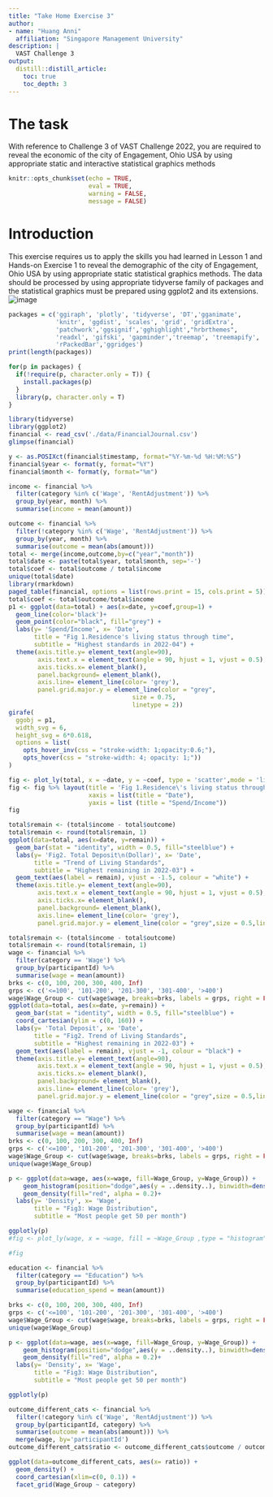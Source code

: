 ```yaml
---
title: "Take Home Exercise 3"
author:
- name: "Huang Anni"
  affiliation: "Singapore Management University"
description: |
  VAST Challenge 3
output:
  distill::distill_article:
    toc: true
    toc_depth: 3
---
```


# The task
With reference to Challenge 3 of VAST Challenge 2022, you are required to reveal the economic of the city of Engagement, Ohio USA by using appropriate static and interactive statistical graphics methods


```r
knitr::opts_chunk$set(echo = TRUE,
                      eval = TRUE,
                      warning = FALSE, 
                      message = FALSE)
```

# Introduction
  
This exercise requires us to apply the skills you had learned in Lesson 1 and Hands-on Exercise 1 to reveal the demographic of the city of Engagement, Ohio USA by using appropriate static statistical graphics methods. The data should be processed by using appropriate tidyverse family of packages and the statistical graphics must be prepared using ggplot2 and its extensions.
![image](https://user-images.githubusercontent.com/44923423/166912984-6b798c62-f22e-4566-ac08-ad74e02af498.png)

  
```r
packages = c('ggiraph', 'plotly', 'tidyverse', 'DT','gganimate',
             'knitr', 'ggdist', 'scales', 'grid', 'gridExtra',
             'patchwork','ggsignif','gghighlight',"hrbrthemes",
             'readxl', 'gifski', 'gapminder','treemap', 'treemapify',
             'rPackedBar','ggridges')
print(length(packages))

for(p in packages) {
  if(!require(p, character.only = T)) {
    install.packages(p)
  }
  library(p, character.only = T)
}
```

```r
library(tidyverse)
library(ggplot2)
financial <- read_csv('./data/FinancialJournal.csv')
glimpse(financial)
```
```r
y <- as.POSIXct(financial$timestamp, format="%Y-%m-%d %H:%M:%S")
financial$year <- format(y, format="%Y")
financial$month <- format(y, format="%m")

income <- financial %>%
  filter(category %in% c('Wage', 'RentAdjustment')) %>%
  group_by(year, month) %>%
  summarise(income = mean(amount))

outcome <- financial %>%
  filter(!category %in% c('Wage', 'RentAdjustment')) %>%
  group_by(year, month) %>%
  summarise(outcome = mean(abs(amount)))
total <- merge(income,outcome,by=c("year","month"))
total$date <- paste(total$year, total$month, sep='-')
total$coef <- total$outcome / total$income
unique(total$date)
library(rmarkdown)
paged_table(financial, options = list(rows.print = 15, cols.print = 5))
total$coef <- total$outcome/total$income
p1 <- ggplot(data=total) + aes(x=date, y=coef,group=1) +
  geom_line(color='black')+
  geom_point(color="black", fill="grey") +
  labs(y= 'Spend/Income', x= 'Date',
       title = "Fig 1.Residence's living status through time",
       subtitle = "Highest standards in 2022-04") +
  theme(axis.title.y= element_text(angle=90),
        axis.text.x = element_text(angle = 90, hjust = 1, vjust = 0.5),
        axis.ticks.x= element_blank(),
        panel.background= element_blank(), 
        axis.line= element_line(color= 'grey'),
        panel.grid.major.y = element_line(color = "grey",
                                  size = 0.75,
                                  linetype = 2))
girafe(
  ggobj = p1,
  width_svg = 6,
  height_svg = 6*0.618,
  options = list(
    opts_hover_inv(css = "stroke-width: 1;opacity:0.6;"),
    opts_hover(css = "stroke-width: 4; opacity: 1;"))
)
```
```r
fig <- plot_ly(total, x = ~date, y = ~coef, type = 'scatter',mode = 'lines+markers')
fig <- fig %>% layout(title = 'Fig 1.Residence\'s living status through time',
                      xaxis = list(title = "Date"),
                      yaxis = list (title = "Spend/Income"))
fig
```
```r
total$remain <- (total$income - total$outcome)
total$remain <- round(total$remain, 1)
ggplot(data=total, aes(x=date, y=remain)) +
  geom_bar(stat = "identity", width = 0.5, fill="steelblue") +
  labs(y= 'Fig2. Total Deposit\n(Dollar)', x= 'Date',
       title = "Trend of Living Standards",
       subtitle = "Highest remaining in 2022-03") +
  geom_text(aes(label = remain), vjust = -1.5, colour = "white") +
  theme(axis.title.y= element_text(angle=90),
        axis.text.x = element_text(angle = 90, hjust = 1, vjust = 0.5),
        axis.ticks.x= element_blank(),
        panel.background= element_blank(), 
        axis.line= element_line(color= 'grey'), 
        panel.grid.major.y = element_line(color = "grey",size = 0.5,linetype = 2))
```
```r
total$remain <- (total$income - total$outcome)
total$remain <- round(total$remain, 1)
wage <- financial %>%
  filter(category == 'Wage') %>%
  group_by(participantId) %>%
  summarise(wage = mean(amount))
brks <- c(0, 100, 200, 300, 400, Inf)
grps <- c('<=100', '101-200', '201-300', '301-400', '>400')
wage$Wage_Group <- cut(wage$wage, breaks=brks, labels = grps, right = FALSE)
ggplot(data=total, aes(x=date, y=remain)) +
  geom_bar(stat = "identity", width = 0.5, fill="steelblue") +
  coord_cartesian(ylim = c(0, 160)) + 
  labs(y= 'Total Deposit', x= 'Date',
       title = "Fig2. Trend of Living Standards",
       subtitle = "Highest remaining in 2022-03") +
  geom_text(aes(label = remain), vjust = -1, colour = "black") +
  theme(axis.title.y= element_text(angle=90),
        axis.text.x = element_text(angle = 90, hjust = 1, vjust = 0.5),
        axis.ticks.x= element_blank(),
        panel.background= element_blank(), 
        axis.line= element_line(color= 'grey'), 
        panel.grid.major.y = element_line(color = "grey",size = 0.5,linetype = 2))
```
```r
wage <- financial %>%
  filter(category == "Wage") %>%
  group_by(participantId) %>%
  summarise(wage = mean(amount))
brks <- c(0, 100, 200, 300, 400, Inf)
grps <- c('<=100', '101-200', '201-300', '301-400', '>400')
wage$Wage_Group <- cut(wage$wage, breaks=brks, labels = grps, right = FALSE)
unique(wage$Wage_Group)

p <- ggplot(data=wage, aes(x=wage, fill=Wage_Group, y=Wage_Group)) +
    geom_histogram(position="dodge",aes(y = ..density..), binwidth=density(wage$wage)$bw) +
    geom_density(fill="red", alpha = 0.2)+
  labs(y= 'Density', x= 'Wage',
       title = "Fig3: Wage Distribution",
       subtitle = "Most people get 50 per month")

ggplotly(p)
#fig <- plot_ly(wage, x = ~wage, fill = ~Wage_Group ,type = "histogram")

#fig
```

```r
education <- financial %>%
  filter(category == "Education") %>%
  group_by(participantId) %>%
  summarise(education_spend = mean(amount))

brks <- c(0, 100, 200, 300, 400, Inf)
grps <- c('<=100', '101-200', '201-300', '301-400', '>400')
wage$Wage_Group <- cut(wage$wage, breaks=brks, labels = grps, right = FALSE)
unique(wage$Wage_Group)

p <- ggplot(data=wage, aes(x=wage, fill=Wage_Group, y=Wage_Group)) +
    geom_histogram(position="dodge",aes(y = ..density..), binwidth=density(wage$wage)$bw) +
    geom_density(fill="red", alpha = 0.2)+
  labs(y= 'Density', x= 'Wage',
       title = "Fig3: Wage Distribution",
       subtitle = "Most people get 50 per month")

ggplotly(p)
```

```r
outcome_different_cats <- financial %>%
  filter(!category %in% c('Wage', 'RentAdjustment')) %>%
  group_by(participantId, category) %>%
  summarise(outcome = mean(abs(amount))) %>%
  merge(wage, by='participantId')
outcome_different_cats$ratio <- outcome_different_cats$outcome / outcome_different_cats$wage

ggplot(data=outcome_different_cats, aes(x= ratio)) + 
  geom_density() +
  coord_cartesian(xlim=c(0, 0.1)) + 
  facet_grid(Wage_Group ~ category)
```


